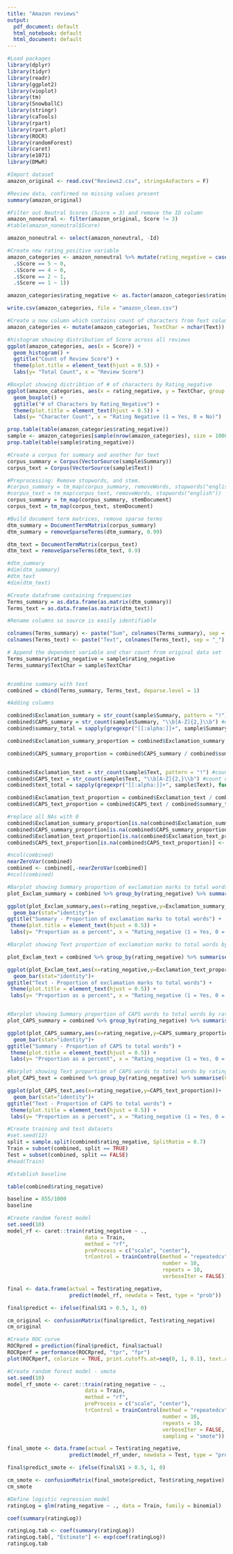 ---
title: "Amazon reviews"
output:
  pdf_document: default
  html_notebook: default
  html_document: default
---


```{r}

#Load packages
library(dplyr)
library(tidyr)
library(readr)
library(ggplot2)
library(vioplot)
library(tm)
library(SnowballC)
library(stringr)
library(caTools)
library(rpart)
library(rpart.plot)
library(ROCR)
library(randomForest)
library(caret)
library(e1071)
library(DMwR)

#Import dataset
amazon_original <- read.csv("Reviews2.csv", stringsAsFactors = F)

```

```{r}
#Review data, confirmed no missing values present
summary(amazon_original)
```

```{r}
#Filter out Neutral Scores (Score = 3) and remove the ID column
amazon_noneutral <- filter(amazon_original, Score != 3)
#table(amazon_noneutral$Score)

amazon_noneutral <- select(amazon_noneutral, -Id)

```


```{r}
#Create new rating_positive variable
amazon_categories <- amazon_noneutral %>% mutate(rating_negative = case_when(
  .$Score == 5 ~ 0,
  .$Score == 4 ~ 0,
  .$Score == 2 ~ 1,
  .$Score == 1 ~ 1))

amazon_categories$rating_negative <- as.factor(amazon_categories$rating_negative)

write.csv(amazon_categories, file = "amazon_clean.csv")

#Create a new column which contains count of characters from Text column
amazon_categories <- mutate(amazon_categories, TextChar = nchar(Text))

```


```{r}
#histogram showing distribution of Score across all reviews
ggplot(amazon_categories, aes(x = Score)) +
  geom_histogram() +
  ggtitle("Count of Review Score") +
  theme(plot.title = element_text(hjust = 0.5)) +
  labs(y= "Total Count", x = "Review Score")


```

```{r}

#Boxplot showing distribtion of # of characters by Rating_negative
ggplot(amazon_categories, aes(x = rating_negative, y = TextChar, group = rating_negative)) + 
  geom_boxplot() +
  ggtitle("# of Characters by Rating_Negative") +
  theme(plot.title = element_text(hjust = 0.5)) +
  labs(y= "Character Count", x = "Rating Negative (1 = Yes, 0 = No)")

```


```{r}
prop.table(table(amazon_categories$rating_negative))
sample <- amazon_categories[sample(nrow(amazon_categories), size = 1000, replace = FALSE),]
prop.table(table(sample$rating_negative))

```



```{r}
#Create a corpus for summary and another for text
corpus_summary = Corpus(VectorSource(sample$Summary))
corpus_text = Corpus(VectorSource(sample$Text))

#Preprocessing: Remove stopwords, and stem.
#corpus_summary = tm_map(corpus_summary, removeWords, stopwords("english"))
#corpus_text = tm_map(corpus_text, removeWords, stopwords("english"))
corpus_summary = tm_map(corpus_summary, stemDocument)
corpus_text = tm_map(corpus_text, stemDocument)

#Build document term matrices, remove sparse terms
dtm_summary = DocumentTermMatrix(corpus_summary)
dtm_summary = removeSparseTerms(dtm_summary, 0.99)

dtm_text = DocumentTermMatrix(corpus_text)
dtm_text = removeSparseTerms(dtm_text, 0.9)
```

```{r}
#dtm_summary
#dim(dtm_summary)
#dtm_text
#dim(dtm_text)
```


```{r}

#Create dataframe containing frequencies
Terms_summary = as.data.frame(as.matrix(dtm_summary))
Terms_text = as.data.frame(as.matrix(dtm_text))

#Rename columns so source is easily identifiable

colnames(Terms_summary) <- paste("Sum", colnames(Terms_summary), sep = "_")
colnames(Terms_text) <- paste("Text", colnames(Terms_text), sep = "_")

# Append the dependent variable and char count from original data set
Terms_summary$rating_negative = sample$rating_negative
Terms_summary$TextChar = sample$TextChar


#combine summary with text
combined = cbind(Terms_summary, Terms_text, deparse.level = 1)

```

```{r}
#Adding columns

combined$Exclamation_summary = str_count(sample$Summary, pattern = "!") #count of exclamation marks
combined$CAPS_summary = str_count(sample$Summary, "\\b[A-Z]{2,}\\b") #count of words in CAPS
combined$summary_total = sapply(gregexpr("[[:alpha:]]+", sample$Summary), function(x) sum(x > 0)) #total # of words

combined$Exclamation_summary_proportion = combined$Exclamation_summary / combined$summary_total #proportion of exclamation points to total # of words

combined$CAPS_summary_proportion = combined$CAPS_summary / combined$summary_total #proportion of CAPS words to total # of words


combined$Exclamation_text = str_count(sample$Text, pattern = "!") #count of exclamation marks
combined$CAPS_text = str_count(sample$Text, "\\b[A-Z]{2,}\\b") #count of words in CAPS
combined$text_total = sapply(gregexpr("[[:alpha:]]+", sample$Text), function(x) sum(x > 0)) #total # of words

combined$Exclamation_text_proportion = combined$Exclamation_text / combined$text_total #proportion of exclamation points to total # of words
combined$CAPS_text_proportion = combined$CAPS_text / combined$summary_total #proportion of CAPS words to total # of words

#replace all NAs with 0
combined$Exclamation_summary_proportion[is.na(combined$Exclamation_summary_proportion)] <- 0
combined$CAPS_summary_proportion[is.na(combined$CAPS_summary_proportion)] <- 0
combined$Exclamation_text_proportion[is.na(combined$Exclamation_text_proportion)] <- 0
combined$CAPS_text_proportion[is.na(combined$CAPS_text_proportion)] <- 0

#ncol(combined)
nearZeroVar(combined)
combined <- combined[,-nearZeroVar(combined)]
#ncol(combined)

```

```{r}

#Barplot showing Summary proportion of exclamation marks to total words by rating_negative
plot_Exclam_summary = combined %>% group_by(rating_negative) %>% summarise(Exclamation_summary_proportion = sum(Exclamation_summary)*100/sum(summary_total))

ggplot(plot_Exclam_summary,aes(x=rating_negative,y=Exclamation_summary_proportion))+
  geom_bar(stat="identity")+
ggtitle("Summary - Proportion of exclamation marks to total words") +
 theme(plot.title = element_text(hjust = 0.5)) +
 labs(y= "Proportion as a percent", x = "Rating_negative (1 = Yes, 0 = No)")

```
 
 
```{r}
#Barplot showing Text proportion of exclamation marks to total words by rating-negative

plot_Exclam_text = combined %>% group_by(rating_negative) %>% summarise(Exclamation_text_proportion = sum(Exclamation_text)*100/sum(text_total))

ggplot(plot_Exclam_text,aes(x=rating_negative,y=Exclamation_text_proportion))+
  geom_bar(stat="identity")+
ggtitle("Text - Proportion of exclamation marks to total words") +
 theme(plot.title = element_text(hjust = 0.5)) +
 labs(y= "Proportion as a percent", x = "Rating_negative (1 = Yes, 0 = No)")



```

 
 
 
```{r}
#Barplot showing Summary proportion of CAPS words to total words by rating_negative
plot_CAPS_summary = combined %>% group_by(rating_negative) %>% summarise(CAPS_summary_proportion = sum(CAPS_summary)*100/sum(summary_total))

ggplot(plot_CAPS_summary,aes(x=rating_negative,y=CAPS_summary_proportion))+
  geom_bar(stat="identity")+
ggtitle("Summary - Proportion of CAPS to total words") +
 theme(plot.title = element_text(hjust = 0.5)) +
 labs(y= "Proportion as a percent", x = "Rating_negative (1 = Yes, 0 = No)")

```


```{r}
#Barplot showing Text proportion of CAPS words to total words by rating_negative
plot_CAPS_text = combined %>% group_by(rating_negative) %>% summarise(CAPS_text_proportion = sum(CAPS_text)*100/sum(summary_total))

ggplot(plot_CAPS_text,aes(x=rating_negative,y=CAPS_text_proportion))+
  geom_bar(stat="identity")+
ggtitle("Text - Proportion of CAPS to total words") +
 theme(plot.title = element_text(hjust = 0.5)) +
 labs(y= "Proportion as a percent", x = "Rating_negative (1 = Yes, 0 = No) ")
```


```{r}
#Create training and test datasets
#set.seed(12)
split = sample.split(combined$rating_negative, SplitRatio = 0.7)
Train = subset(combined, split == TRUE)
Test = subset(combined, split == FALSE)
#head(Train)
```


```{r}
#Establish baseline

table(combined$rating_negative)

baseline = 855/1000
baseline
```


```{r}
#Create random forest model
set.seed(10)
model_rf <- caret::train(rating_negative ~ .,
                         data = Train,
                         method = "rf",
                         preProcess = c("scale", "center"),
                         trControl = trainControl(method = "repeatedcv", 
                                                  number = 10, 
                                                  repeats = 10, 
                                                  verboseIter = FALSE))
```


```{r}
final <- data.frame(actual = Test$rating_negative,
                    predict(model_rf, newdata = Test, type = "prob"))

final$predict <- ifelse(final$X1 > 0.5, 1, 0)

cm_original <- confusionMatrix(final$predict, Test$rating_negative)
cm_original

```


```{r}
#Create ROC curve
ROCRpred = prediction(final$predict, final$actual)
ROCRperf = performance(ROCRpred, "tpr", "fpr")
plot(ROCRperf, colorize = TRUE, print.cutoffs.at=seq(0, 1, 0.1), text.adj=c(-0.2, 1.7))
```

```{r}
#Create random forest model - smote
set.seed(10)
model_rf_smote <- caret::train(rating_negative ~ .,
                         data = Train,
                         method = "rf",
                         preProcess = c("scale", "center"),
                         trControl = trainControl(method = "repeatedcv", 
                                                  number = 10, 
                                                  repeats = 10, 
                                                  verboseIter = FALSE,
                                                  sampling = "smote"))
```

```{r}

final_smote <- data.frame(actual = Test$rating_negative,
                    predict(model_rf_under, newdata = Test, type = "prob"))

final$predict_smote <- ifelse(final$X1 > 0.5, 1, 0)

cm_smote <- confusionMatrix(final_smote$predict, Test$rating_negative)
cm_smote

```

```{r}
#Define logistic regression model
ratingLog = glm(rating_negative ~ ., data = Train, family = binomial)

```
```{r}
coef(summary(ratingLog))
```

```{r}
ratingLog.tab <- coef(summary(ratingLog))
ratingLog.tab[, "Estimate"] <- exp(coef(ratingLog))
ratingLog.tab
```

